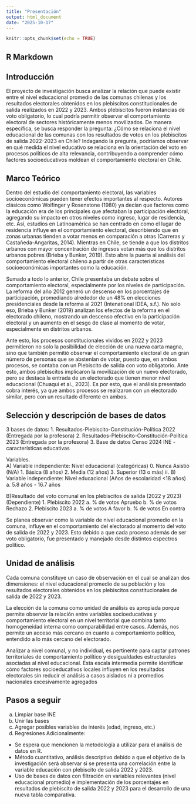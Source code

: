 ```yaml
---
title: "Presentación"
output: html_document
date: "2025-10-17"
---
```


```r
knitr::opts_chunk$set(echo = TRUE)
```

## R Markdown

## Introducción

El proyecto de investigación busca analizar la relación que puede existir entre el nivel educacional promedio de las comunas chilenas y los resultados electorales obtenidos en los plebiscitos constitucionales de salida realizados en 2022 y 2023. Ambos plebiscitos fueron instancias de voto obligatorio, lo cual podría permitir observar el comportamiento electoral de sectores históricamente menos movilizados. De manera específica, se busca responder la pregunta: ¿Cómo se relaciona el nivel educacional de las comunas con los resultados de votos en los plebiscitos de salida 2022-2023 en Chile? Indagando la pregunta, podríamos observar en qué medida el nivel educativo se relaciona en la orientación del voto en procesos políticos de alta relevancia, contribuyendo a comprender cómo factores socioeducativos moldean el comportamiento electoral en Chile. 

## Marco Teórico

Dentro del estudio del comportamiento electoral, las variables socioeconómicas pueden tener efectos importantes al respecto. Autores clásicos como Wolfinger y Rosenstone (1980) ya decían que factores como la educación era de los principales que afectaban la participación electoral, agregando su impacto en otros niveles como ingreso, lugar de residencia, etc. Así, estudios en Latinoamérica se han centrado en como el lugar de residencia influye en el comportamiento electoral, describiendo que en zonas urbanas tienden a votar menos en comparación a otras (Carreras y Castañeda-Angaritas, 2014). Mientras en Chile, se tiende a que los distritos urbanos con mayor concentración de ingresos votan más que los distritos urbanos pobres (Brieba y Bunker, 2019). Esto abre la puerta al análisis del comportamiento electoral chileno a partir de otras características socioeconómicas importantes como la educación.

Sumado a todo lo anterior, Chile presentaba un debate sobre el comportamiento electoral, especialmente por los niveles de participación. La reforma del año 2012 generó un descenso en los porcentajes de participación, promediando alrededor de un 48% en elecciones presidenciales desde la reforma al 2021 (Intenational IDEA, s.f.). No solo eso, Brieba y Bunker (2019) analizan los efectos de la reforma en el electorado chileno, mostrando un descenso efectivo en la participación electoral y un aumento en el sesgo de clase al momento de votar, especialmente en distritos urbanos.

Ante esto, los procesos constitucionales vividos en 2022 y 2023 permitieron no solo la posibilidad de elección de una nueva carta magna, sino que también permitió observar el comportamiento electoral de un gran número de personas que se abstenían de votar, puesto que, en ambos procesos, se contaba con un Plebiscito de salida con voto obligatorio. Ante esto, ambos plebiscitos implicaron la movilización de un nuevo electorado, pero se destaca la entrada de un electorado que tienen menor nivel educacional (Chuaqui et al., 2023). Es por esto, que el análisis presentado cobra interés, ya que ambos procesos se realizaron con un electorado similar, pero con un resultado diferente en ambos.

## Selección y descripción de bases de datos

3 bases de datos:
1.	Resultados-Plebiscito-Constitución-Política 2022 (Entregada por la profesora)
2.	Resultados-Plebiscito-Constitución-Política 2023 (Entregada por la profesora)
3.	Base de datos Censo 2024 INE - características educativas 

Variables.	
A) Variable independiente: Nivel educacional (categóricas)
0.	Nunca Asistió (N/A)
1.	Básica (8 años)
2.	Media (12 años)
3.	Superior (13 o más)
ii.	B) Variable independiente: Nivel educacional (Años de escolaridad <18 años)
a.	5.8 años - 16.7 años

B)Resultado del voto comunal en los plebiscitos de salida (2022 y 2023) (Dependiente)
1.	Plebiscito 2022
a.	% de votos Apruebo 
b.	% de votos Rechazo
2.	Plebiscito 2023
a.	% de votos A favor 
b.	% de votos En contra

Se planea observar como la variable de nivel educacional promedio en la comuna, influye en el comportamiento del electorado al momento del voto de salida de 2022 y 2023. Esto debido a que cada proceso además de ser voto obligatorio, fue presentado y manejado desde distintos espectros político.

## Unidad de análisis

Cada comuna constituye un caso de observación en el cual se analizan dos dimensiones: el nivel educacional promedio de su población y los resultados electorales obtenidos en los plebiscitos constitucionales de salida de 2022 y 2023.

La elección de la comuna como unidad de análisis es apropiada porque permite observar la relación entre variables socioeducativas y comportamiento electoral en un nivel territorial que combina tanto homogeneidad interna como comparabilidad entre casos. Además, nos permite un acceso más cercano en cuanto a comportamiento político, entendido a lo más cercano del electorado.

Analizar a nivel comunal, y no individual, es pertinente para captar patrones territoriales de comportamiento político y desigualdades estructurales asociadas al nivel educacional. Esta escala intermedia permite identificar cómo factores socioeducativos locales influyen en los resultados electorales sin reducir el análisis a casos aislados ni a promedios nacionales excesivamente agregados

## Pasos a seguir

a.	Limpiar base INE
b.	Unir las bases
c.	Agregar posibles variables de interés (edad, ingreso, etc.)
d.	Regresiones
Adicionalmente:
- Se espera que mencionen la metodología a utilizar para el análisis de datos en R.
- Método cuantitativo, análisis descriptivo debido a que el objetivo de la investigación será observar si se presenta una correlación entre la variable educación con plebiscito de salida 2022 y 2023.
- Uso de bases de datos con filtración en variables relevantes (nivel educacional promedio) e implementación de los porcentajes en resultados de plebiscito de salida 2022 y 2023 para el desarrollo de una nueva tabla comparativa.
